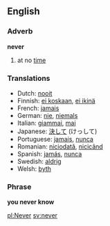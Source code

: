 ==English==
===Adverb===
'''never'''

# at no [[time]]

===Translations===
*Dutch: [[nooit]]
*Finnish: [[ei koskaan]], [[ei ikinä]]
*French: [[jamais]]
*German: [[nie]], [[niemals]]
*Italian: [[giammai]], [[mai]]
*Japanese: [[決して]] (けっして)
*Portuguese: [[jamais]], [[nunca]]
*Romanian: [[niciodată]], [[nicicând]]
*Spanish: [[jamás]], [[nunca]]
*Swedish: [[aldrig]]
*Welsh: [[byth]]

===Phrase===
'''you never know'''

[[pl:Never]] [[sv:never]]